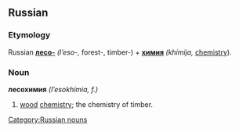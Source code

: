 ==Russian==
===Etymology===
Russian '''[[лесо-]]''' ''(l’eso-,'' forest-, timber-) + '''[[химия]]''' ''(khímija,'' [[chemistry]]).

===Noun===
'''лесохимия''' ''(l’esokhímia, f.)''
# [[wood]] [[chemistry]]; the chemistry of timber.

[[Category:Russian nouns]]